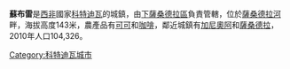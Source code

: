 {{Infobox settlement
<!--See the Table at Infobox Settlement for all fields and descriptions of usage-->
<!-- Basic info  ---------------->
|name          = 蘇布雷
|other_name             =
|native_name            =  <!-- for cities whose native name is not in English -->
|nickname               =
|settlement_type        =
|motto                  =
<!-- images and maps  ----------->
|image_skyline          =
|imagesize              =
|image_caption          =
|image_flag             =
|flag_size              =
|image_seal             =
|seal_size              =
|image_shield           =
|shield_size            =
|image_map              =
|mapsize                =
|map_caption            =
|pushpin_map            = <!-- the name of a location map as per http://en.wikipedia.org/wiki/Template:Location_map -->
|pushpin_label_position =bottom
|pushpin_mapsize        =300
|pushpin_map_caption    =
<!-- Location ------------------>
|subdivision_type       = 國家
|subdivision_name       = {{flag|Côte d'Ivoire}}
|subdivision_type1      = 區
|subdivision_name1      = [[下薩桑德拉區|下薩桑德拉區]]
|subdivision_type2      =
|subdivision_name2      = 
|subdivision_type3      =
|subdivision_name3      =
|<!-- Politics ----------------->
|government_footnotes   =
|government_type        =
|leader_title           =
|leader_name            =
|leader_title1          =  <!-- for places with, say, both a mayor and a city manager -->
|leader_name1           =
|established_title      =  <!-- Settled -->
|established_date       =
<!-- Area    --------------------->
|area_magnitude         =
|unit_pref                =Imperial <!--Enter: Imperial, if Imperial (metric) is desired-->
|area_footnotes           =
|area_total_km2           = <!-- ALL fields dealing with a measurements are subject to automatic unit conversion-->
|area_land_km2            = <!--See table @ Template:Infobox Settlement for details on automatic unit conversion-->
<!-- Population   ----------------------->
|population_as_of               =
|population_footnotes           =
|population_note                =
|population_total               =
|population_density_km2         =
|population_density_sq_mi       =
|population_metro               =
|population_density_metro_km2   =
|population_density_metro_sq_mi =
|population_blank1_title        =Ethnicities
|population_blank1              =
|population_density_blank1_km2 =
|population_density_blank1_sq_mi =
<!-- General information  --------------->
|timezone               =[[格林威治時間|格林威治時間]]
|utc_offset             = +0
|timezone_DST           =
|utc_offset_DST         =
|latd=|latm=|lats= |latNS=N
|longd=|longm=|longs=|longEW=W
|elevation_footnotes    =  <!--for references: use <ref> </ref> tags-->
|elevation_m            =
|elevation_ft           =
<!-- Area/postal codes & others -------->
|postal_code_type       =  <!-- enter ZIP code, Postcode, Post code, Postal code... -->
|postal_code            =
|area_code              =
|blank_name             =
|blank_info             =
|blank1_name            =
|blank1_info            =
|website                =
|footnotes              =
}}

'''蘇布雷'''是[[西非|西非]]國家[[科特迪瓦|科特迪瓦]]的城鎮，由[[下薩桑德拉區|下薩桑德拉區]]負責管轄，位於[[薩桑德拉河|薩桑德拉河]]畔，海拔高度143米，農產品有[[可可|可可]]和[[咖啡|咖啡]]，鄰近城鎮有[[加尼奧阿|加尼奧阿]]和[[薩桑德拉|薩桑德拉]]，2010年人口104,326。

[[Category:科特迪瓦城市|Category:科特迪瓦城市]]